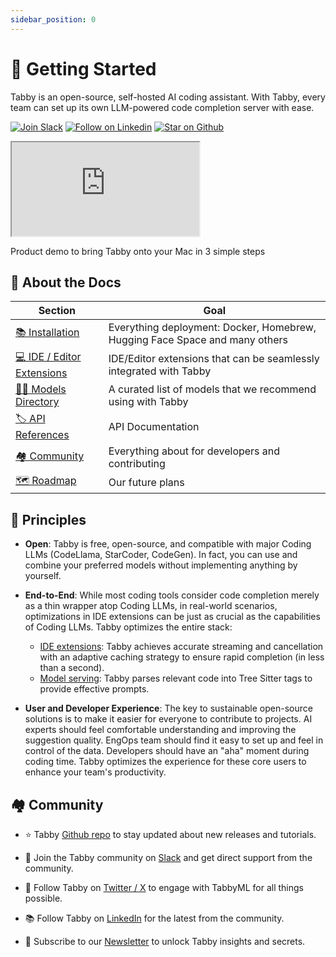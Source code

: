 ```yaml
---
sidebar_position: 0
---
```


# 👋 Getting Started

Tabby is an open-source, self-hosted AI coding assistant. With Tabby, every team can set up its own LLM-powered code completion server with ease.

[![Join Slack](https://shields.io/badge/Join%20Slack-e29351?logo=slack)](https://links.tabbyml.com/join-slack)
[![Follow on Linkedin](https://shields.io/badge/Follow%20on%20Linkedin-e29351?logo=linkedin)](https://www.linkedin.com/company/tabbyml/)
[![Star on Github](https://img.shields.io/github/stars/TabbyML/tabby?labelColor=e29351&label=Star&color=ffffff&logo=github)](https://github.com/TabbyML/tabby)

<div className="flex w-full flex-col justify-center items-center">
  <div className="flex w-full lg:w-8/12 aspect-[16/10]">
    <iframe className="flex-1"
      src="https://www.loom.com/embed/f46028aa12434ff29c36f5cde37f1d04?sid=110873b1-975d-4c4b-b548-5bbce9566c2e?hide_owner=true&hide_share=true&hide_title=true&hideEmbedTopBar=true" 
    >
    </iframe>
  </div>

  <p className="mt-2 italic">Product demo to bring Tabby onto your Mac in 3 simple steps</p>
</div>

## 📄 About the Docs

| Section                                     | Goal                                                                        |
| ------------------------------------------- | --------------------------------------------------------------------------- |
| [📚 Installation](/docs/installation)           | Everything deployment: Docker, Homebrew, Hugging Face Space and many others |
| [💻 IDE / Editor Extensions](/docs/extensions)  | IDE/Editor extensions that can be seamlessly integrated with Tabby          |
| [🧑‍🔬 Models Directory](/docs/models)             | A curated list of models that we recommend using with Tabby                 |
| [🏷️ API References](/api)                   | API Documentation                                                           |
| [🏘️ Community](#%EF%B8%8F-community)        | Everything about for developers and contributing                            |
| [🗺️ Roadmap](/docs/roadmap)                     | Our future plans                                                            |

## 📏 Principles

* **Open**: Tabby is free, open-source, and compatible with major Coding LLMs (CodeLlama, StarCoder, CodeGen). In fact, you can use and combine your preferred models without implementing anything by yourself.

* **End-to-End**: While most coding tools consider code completion merely as a thin wrapper atop Coding LLMs, in real-world scenarios, optimizations in IDE extensions can be just as crucial as the capabilities of Coding LLMs.
Tabby optimizes the entire stack:
  + <u>IDE extensions</u>: Tabby achieves accurate streaming and cancellation with an adaptive caching strategy to ensure rapid completion (in less than a second).
  + <u>Model serving</u>: Tabby parses relevant code into Tree Sitter tags to provide effective prompts.

* **User and Developer Experience**: The key to sustainable open-source solutions is to make it easier for everyone to contribute to projects.
AI experts should feel comfortable understanding and improving the suggestion quality.
EngOps team should find it easy to set up and feel in control of the data.
Developers should have an "aha" moment during coding time.
Tabby optimizes the experience for these core users to enhance your team's productivity.

## 🏘️ Community

- ⭐ Tabby [Github repo](https://github.com/TabbyML/tabby) to stay updated about new releases and tutorials.

- 🙋 Join the Tabby community on [Slack](https://links.tabbyml.com/join-slack) and get direct support from the community.

- 🎤 Follow Tabby on [Twitter / X](https://twitter.com/Tabby_ML) to engage with TabbyML for all things possible.

- 📚 Follow Tabby on [LinkedIn](https://www.linkedin.com/company/tabbyml/) for the latest from the community.

- 💌 Subscribe to our [Newsletter](https://tinyletter.com/tabbyml/) to unlock Tabby insights and secrets.
